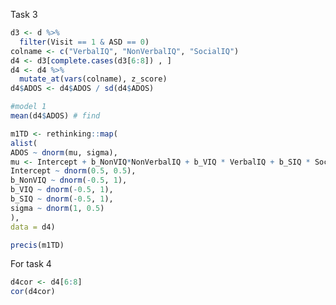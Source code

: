 Task 3
```r
d3 <- d %>%
  filter(Visit == 1 & ASD == 0)
colname <- c("VerbalIQ", "NonVerbalIQ", "SocialIQ")
d4 <- d3[complete.cases(d3[6:8]) , ]
d4 <- d4 %>%
  mutate_at(vars(colname), z_score)
d4$ADOS <- d4$ADOS / sd(d4$ADOS)

#model 1
mean(d4$ADOS) # find 

m1TD <- rethinking::map(
alist(
ADOS ~ dnorm(mu, sigma),
mu <- Intercept + b_NonVIQ*NonVerbalIQ + b_VIQ * VerbalIQ + b_SIQ * SocialIQ,
Intercept ~ dnorm(0.5, 0.5),
b_NonVIQ ~ dnorm(-0.5, 1),
b_VIQ ~ dnorm(-0.5, 1), 
b_SIQ ~ dnorm(-0.5, 1),
sigma ~ dnorm(1, 0.5)
),
data = d4)

precis(m1TD)
```

For task 4
```r
d4cor <- d4[6:8]
cor(d4cor)
```

